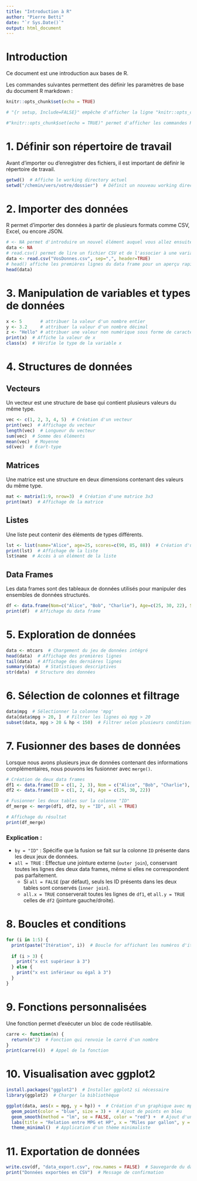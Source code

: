 ---
title: "Introduction à R"
author: "Pierre Betti"
date: "`r Sys.Date()`"
output: html_document
---

# Introduction

Ce document est une introduction aux bases de R.

Les commandes suivantes permettent des définir les paramètres de base du document R markdown :
```{r setup, include=FALSE} 
knitr::opts_chunk$set(echo = TRUE) 

# "{r setup, Include=FALSE}" empêche d'afficher la ligne "knitr::opts_chunk$set(echo = TRUE)" après chaque sortie de code 

#"knitr::opts_chunk$set(echo = TRUE)" permet d'afficher les commandes R et leurs sorties
``` 


# 1. Définir son répertoire de travail

Avant d'importer ou d'enregistrer des fichiers, il est important de définir le répertoire de travail.

```{r}
getwd()  # Affiche le working directory actuel
setwd("/chemin/vers/votre/dossier")  # Définit un nouveau working directory
```


# 2. Importer des données

R permet d'importer des données à partir de plusieurs formats comme CSV, Excel, ou encore JSON.

```{r}
# <- NA permet d'introduire un nouvel élément auquel vous allez ensuite donner une valeur
data <- NA
# read.csv() permet de lire un fichier CSV et de l'associer à une variable sous forme de data frame
data <- read.csv("VosDonnes.csv", sep=",", header=TRUE)
# head() affiche les premières lignes du data frame pour un aperçu rapide
head(data)
```


# 3. Manipulation de variables et types de données

```{r}
x <- 5       # attribuer la valeur d'un nombre entier
y <- 3.2     # attribuer la valeur d'un nombre décimal
z <- "Hello" # attribuer une valeur non numérique sous forme de caractères
print(x)  # Affiche la valeur de x
class(x)  # Vérifie le type de la variable x
```


# 4. Structures de données

## Vecteurs

Un vecteur est une structure de base qui contient plusieurs valeurs du même type.

```{r}
vec <- c(1, 2, 3, 4, 5)  # Création d'un vecteur
print(vec)  # Affichage du vecteur
length(vec)  # Longueur du vecteur
sum(vec)  # Somme des éléments
mean(vec)  # Moyenne
sd(vec)  # Écart-type
```

## Matrices

Une matrice est une structure en deux dimensions contenant des valeurs du même type.

```{r}
mat <- matrix(1:9, nrow=3)  # Création d'une matrice 3x3
print(mat)  # Affichage de la matrice
```

## Listes

Une liste peut contenir des éléments de types différents.

```{r}
lst <- list(name="Alice", age=25, scores=c(90, 85, 88))  # Création d'une liste
print(lst)  # Affichage de la liste
lst$name  # Accès à un élément de la liste
```

## Data Frames

Les data frames sont des tableaux de données utilisés pour manipuler des ensembles de données structurés.

```{r}
df <- data.frame(Nom=c("Alice", "Bob", "Charlie"), Age=c(25, 30, 22), Score=c(90, 85, 88))
print(df)  # Affichage du data frame
```

# 5. Exploration de données

```{r}
data <- mtcars  # Chargement du jeu de données intégré
head(data)  # Affichage des premières lignes
tail(data)  # Affichage des dernières lignes
summary(data)  # Statistiques descriptives
str(data)  # Structure des données
```

# 6. Sélection de colonnes et filtrage

```{r}
data$mpg  # Sélectionner la colonne 'mpg'
data[data$mpg > 20, ]  # Filtrer les lignes où mpg > 20
subset(data, mpg > 20 & hp < 150)  # Filtrer selon plusieurs conditions
```

# 7. Fusionner des bases de données

Lorsque nous avons plusieurs jeux de données contenant des informations complémentaires, nous pouvons les fusionner avec `merge()`.

```{r}
# Création de deux data frames
df1 <- data.frame(ID = c(1, 2, 3), Nom = c("Alice", "Bob", "Charlie"), Score = c(90, 85, 88))
df2 <- data.frame(ID = c(1, 2, 4), Age = c(25, 30, 22))

# Fusionner les deux tables sur la colonne "ID"
df_merge <- merge(df1, df2, by = "ID", all = TRUE)

# Affichage du résultat
print(df_merge)
```

### Explication :
- `by = "ID"` : Spécifie que la fusion se fait sur la colonne `ID` présente dans les deux jeux de données.  
- `all = TRUE` : Effectue une jointure externe (`outer join`), conservant toutes les lignes des deux data frames, même si elles ne correspondent pas parfaitement.  
  - Si `all = FALSE` (par défaut), seuls les ID présents dans les deux tables sont conservés (`inner join`).  
  - `all.x = TRUE` conserverait toutes les lignes de `df1`, et `all.y = TRUE` celles de `df2` (jointure gauche/droite).  
  
  
# 8. Boucles et conditions

```{r}
for (i in 1:5) {
  print(paste("Itération", i))  # Boucle for affichant les numéros d'itération
  
  if (i > 3) {
    print("x est supérieur à 3")
  } else {
    print("x est inférieur ou égal à 3")
  }
}

```

# 9. Fonctions personnalisées

Une fonction permet d'exécuter un bloc de code réutilisable.

```{r}
carre <- function(n) {
  return(n^2)  # Fonction qui renvoie le carré d'un nombre
}
print(carre(4))  # Appel de la fonction
```

# 10. Visualisation avec ggplot2

```{r}
install.packages("ggplot2")  # Installer ggplot2 si nécessaire
library(ggplot2)  # Charger la bibliothèque

ggplot(data, aes(x = mpg, y = hp)) +  # Création d'un graphique avec mpg en x et hp en y
  geom_point(color = "blue", size = 3) +  # Ajout de points en bleu
  geom_smooth(method = "lm", se = FALSE, color = "red") +  # Ajout d'une droite de régression
  labs(title = "Relation entre MPG et HP", x = "Miles par gallon", y = "Chevaux-vapeur") +  # Titres et légendes
  theme_minimal()  # Application d'un thème minimaliste
```

# 11. Exportation de données

```{r}
write.csv(df, "data_export.csv", row.names = FALSE)  # Sauvegarde du data frame sous format CSV
print("Données exportées en CSV")  # Message de confirmation
```
